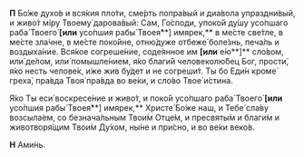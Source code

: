 **П** Бо́же духо́в и вся́кия пло́ти, сме́рть попра́вый и диа́вола упраздни́вый, и живо́т мiру Твоему́ дарова́вый: Сам, Го́споди, упоко́й ду́шу усо́пшаго раба́ Твоего́ **[или** усо́пшия рабы́ Твоея́**] имярек,** в ме́сте све́тле, в ме́сте зла́чне, в ме́сте поко́йне, отню́дуже отбеже́ боле́знь, печа́ль и воздыха́ние. Вся́кое согреше́ние, соде́янное им **[или** е́ю**]** сло́вом, или́ де́лом, или́ помышле́нием, я́ко благи́й человеколю́бец Бог, прости́, я́ко несть челове́к, и́же жив бу́дет и не согреши́т. Ты бо Еди́н кроме́ греха́, пра́вда Твоя́ пра́вда во ве́ки, и сло́во Твое́ и́стина.

Я́ко Ты еси́ воскресе́ние и живо́т, и поко́й усо́пшаго раба́ Твоего́ **[или** усо́пшия рабы́ Твоея́**] имярек,** Христе́ Бо́же наш, и Тебе́ сла́ву возсыла́ем, со безнача́льным Твои́м Отце́м, и пресвяты́м и благи́м и животворя́щим Твои́м Ду́хом, ны́не и при́сно, и во ве́ки веко́в.

**Н** Ами́нь.
